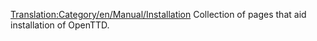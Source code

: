 [[Translation:Category/en/Manual/Installation]]
Collection of pages that aid installation of OpenTTD.